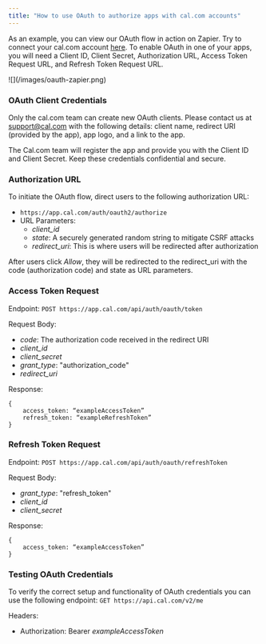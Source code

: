 ```yaml
---
title: "How to use OAuth to authorize apps with cal.com accounts"
---
```


As an example, you can view our OAuth flow in action on Zapier. Try to connect your cal.com account [here](https://zapier.com/apps/calcom/integrations).
To enable OAuth in one of your apps, you will need a Client ID, Client Secret, Authorization URL, Access Token Request URL, and Refresh Token Request URL.

<Frame>
  ![](/images/oauth-zapier.png)
</Frame>

### OAuth Client Credentials

Only the cal.com team can create new OAuth clients. Please contact us at [support@cal.com](mailto:support@cal.com) with the following details: client name, redirect URI (provided by the app), app logo, and a link to the app.

The Cal.com team will register the app and provide you with the Client ID and Client Secret. Keep these credentials confidential and secure.

### Authorization URL

To initiate the OAuth flow, direct users to the following authorization URL:

- `https://app.cal.com/auth/oauth2/authorize`
- URL Parameters:
  - _client_id_
  - _state_: A securely generated random string to mitigate CSRF attacks
  - _redirect_uri_: This is where users will be redirected after authorization

After users click _Allow_, they will be redirected to the redirect_uri with the code (authorization code) and state as URL parameters.

### Access Token Request

Endpoint: `POST https://app.cal.com/api/auth/oauth/token`

Request Body:

- _code_: The authorization code received in the redirect URI
- _client_id_
- _client_secret_
- _grant_type_: "authorization_code"
- _redirect_uri_

Response:

```
{
    access_token: “exampleAccessToken”
    refresh_token: “exampleRefreshToken”
}
```

### Refresh Token Request

Endpoint: `POST https://app.cal.com/api/auth/oauth/refreshToken`

Request Body:

- _grant_type_: "refresh_token"
- _client_id_
- _client_secret_

Response:

```
{
    access_token: “exampleAccessToken”
}
```

### Testing OAuth Credentials

To verify the correct setup and functionality of OAuth credentials you can use the following endpoint:
`GET https://api.cal.com/v2/me`

Headers:

- Authorization: Bearer _exampleAccessToken_